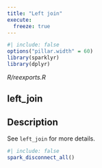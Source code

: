 ```yaml
---
title: "Left join"
execute:
  freeze: true
---
```


```r
#| include: false
options("pillar.width" = 60)
library(sparklyr) 
library(dplyr)
```

*R/reexports.R*

## left_join

## Description
See `left_join` for more details. 











```r
#| include: false
spark_disconnect_all()
```
